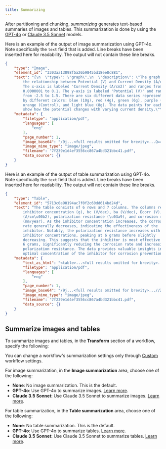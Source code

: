 ```yaml
---
title: Summarizing
---
```


After partitioning and chunking, _summarizing_ generates text-based summaries of images and tables. 
This summarization is done by using the [GPT-4o](https://openai.com/index/hello-gpt-4o/) or 
[Claude 3.5 Sonnet](https://www.anthropic.com/news/claude-3-5-sonnet) models. 

Here is an example of the output of image summarization using GPT-4o. Note specifically the `text` field that is added. 
Line breaks have been inserted here for readability. The output will not contain these line breaks. 

```json
{
    "type": "Image",
    "element_id": "3303aa13098f5a26b9845bd18ee8c881",
    "text": "{\n  \"type\": \"graph\",\n  \"description\": \"The graph shows 
        the relationship between Potential (V) and Current Density (A/cm2). 
        The x-axis is labeled 'Current Density (A/cm2)' and ranges from 
        0.0000001 to 0.1. The y-axis is labeled 'Potential (V)' and ranges 
        from -2.5 to 1.5. There are six different data series represented 
        by different colors: blue (10g), red (4g), green (6g), purple (2g), 
        orange (Control), and light blue (8g). The data points for each series 
        show how the potential changes with varying current density.\"\n}",
    "metadata": {
        "filetype": "application/pdf",
        "languages": [
            "eng"
        ],
        "page_number": 1,
        "image_base64": "/9j...<full results omitted for brevity>...Q==",
        "image_mime_type": "image/jpeg",
        "filename": "7f239e1d4ef3556cc867a4bd321bbc41.pdf",
        "data_source": {}
    }
}
```

Here is an example of the output of table summarization using GPT-4o. Note specifically the `text` field that is added.
Line breaks have been inserted here for readability. The output will not contain these line breaks.

```json
{
    "type": "Table",
    "element_id": "5713c0e90194ac7f0f2c60dd614bd24d",
    "text": "The table consists of 6 rows and 7 columns. The columns represent 
        inhibitor concentration (g), bc (V/dec), ba (V/dec), Ecorr (V), icorr 
        (A/cm\u00b2), polarization resistance (\u03a9), and corrosion rate 
        (mm/year). As the inhibitor concentration increases, the corrosion 
        rate generally decreases, indicating the effectiveness of the 
        inhibitor. Notably, the polarization resistance increases with higher 
        inhibitor concentrations, peaking at 6 grams before slightly 
        decreasing. This suggests that the inhibitor is most effective at 
        6 grams, significantly reducing the corrosion rate and increasing 
        polarization resistance. The data provides valuable insights into the 
        optimal concentration of the inhibitor for corrosion prevention.",
    "metadata": {
        "text_as_html": "<table>...<full results omitted for brevity>...</table>",
        "filetype": "application/pdf",
        "languages": [
            "eng"
        ],
        "page_number": 1,
        "image_base64": "/9j...<full results omitted for brevity>...//Z",
        "image_mime_type": "image/jpeg",
        "filename": "7f239e1d4ef3556cc867a4bd321bbc41.pdf",
        "data_source": {}
    }
}
```

## Summarize images and tables

To summarize images and tables, in the **Transform** section of a workflow, specify the following:

<Note>You can change a workflow's summarization settings only through [Custom](/platform/workflows#custom-workflow-settings) workflow settings.</Note>

For image summarization, in the **Image summarization** area, choose one of the following:

- **None**: No image summarization. This is the default.
- **GPT-4o**: Use GPT-4o to summarize images. [Learn more](https://openai.com/index/hello-gpt-4o/).
- **Claude 3.5 Sonnet**: Use Claude 3.5 Sonnet to summarize images. [Learn more](https://www.anthropic.com/news/claude-3-5-sonnet).

For table summarization, in the **Table summarization** area, choose one of the following:

- **None**: No table summarization. This is the default.
- **GPT-4o**: Use GPT-4o to summarize tables. [Learn more](https://openai.com/index/hello-gpt-4o/).
- **Claude 3.5 Sonnet**: Use Claude 3.5 Sonnet to summarize tables. [Learn more](https://www.anthropic.com/news/claude-3-5-sonnet).